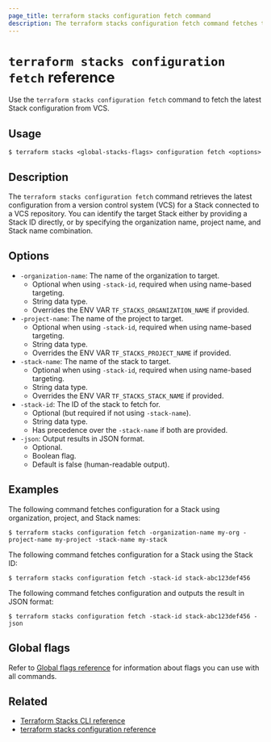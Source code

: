 ```yaml
---
page_title: terraform stacks configuration fetch command
description: The terraform stacks configuration fetch command fetches the latest configuration from VCS.
---
```


# `terraform stacks configuration fetch` reference

Use the `terraform stacks configuration fetch` command to fetch the latest Stack configuration from VCS.

## Usage

```shell-session
$ terraform stacks <global-stacks-flags> configuration fetch <options>
```

## Description

The `terraform stacks configuration fetch` command retrieves the latest configuration from a version control system (VCS) for a Stack connected to a VCS repository. You can identify the target Stack either by providing a Stack ID directly, or by specifying the organization name, project name, and Stack name combination.


## Options

- `-organization-name`: The name of the organization to target.
    - Optional when using `-stack-id`, required when using name-based targeting.
    - String data type.
    - Overrides the ENV VAR `TF_STACKS_ORGANIZATION_NAME` if provided.
- `-project-name`: The name of the project to target.
    - Optional when using `-stack-id`, required when using name-based targeting.
    - String data type.
    - Overrides the ENV VAR `TF_STACKS_PROJECT_NAME` if provided.
- `-stack-name`: The name of the stack to target.
    - Optional when using `-stack-id`, required when using name-based targeting.
    - String data type.
    - Overrides the ENV VAR `TF_STACKS_STACK_NAME` if provided.
- `-stack-id`: The ID of the stack to fetch for.
    - Optional (but required if not using `-stack-name`).
    - String data type.
    - Has precedence over the `-stack-name` if both are provided.
- `-json`: Output results in JSON format.
    - Optional.
    - Boolean flag.
    - Default is false (human-readable output).

## Examples

The following command fetches configuration for a Stack using organization, project, and Stack names:

```shell-session
$ terraform stacks configuration fetch -organization-name my-org -project-name my-project -stack-name my-stack
```

The following command fetches configuration for a Stack using the Stack ID:

```shell-session
$ terraform stacks configuration fetch -stack-id stack-abc123def456
```

The following command fetches configuration and outputs the result in JSON format:

```shell-session
$ terraform stacks configuration fetch -stack-id stack-abc123def456 -json
```

## Global flags

Refer to [Global flags reference](/terraform/cli/commands/stacks/global-flags) for information about flags you can use with all commands.

## Related

- [Terraform Stacks CLI reference](/terraform/cli/commands/stacks)
- [terraform stacks configuration reference](/terraform/cli/commands/stacks/configuration)
